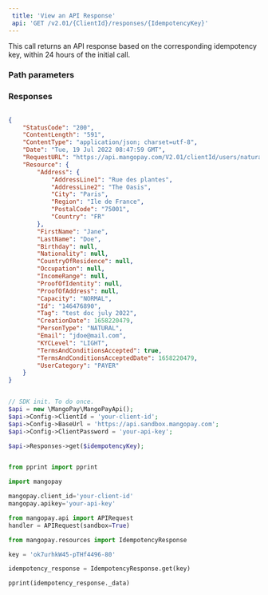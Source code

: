 ```yaml
---  
 title: 'View an API Response'  
 api: 'GET /v2.01/{ClientId}/responses/{IdempotencyKey}'  
---  
```


  

This call returns an API response based on the corresponding idempotency key, within 24 hours of the initial call.  

### Path parameters  

<IdempotencyKey />  

### Responses  

<AccordionGroup><Accordion title="200 ">  

<StatusCodeResponse />  

<ContentLengthResponse />  

<ContentTypeResponse />  

<DateResponse />  

<RequestURLResponse />  

<ResourceResponse /></Accordion></AccordionGroup>  

<ResponseExample>  

```json 200   

{
    "StatusCode": "200",
    "ContentLength": "591",
    "ContentType": "application/json; charset=utf-8",
    "Date": "Tue, 19 Jul 2022 08:47:59 GMT",
    "RequestURL": "https://api.mangopay.com/V2.01/clientId/users/natural",
    "Resource": {
        "Address": {
            "AddressLine1": "Rue des plantes",
            "AddressLine2": "The Oasis",
            "City": "Paris",
            "Region": "Ile de France",
            "PostalCode": "75001",
            "Country": "FR"
        },
        "FirstName": "Jane",
        "LastName": "Doe",
        "Birthday": null,
        "Nationality": null,
        "CountryOfResidence": null,
        "Occupation": null,
        "IncomeRange": null,
        "ProofOfIdentity": null,
        "ProofOfAddress": null,
        "Capacity": "NORMAL",
        "Id": "146476890",
        "Tag": "test doc july 2022",
        "CreationDate": 1658220479,
        "PersonType": "NATURAL",
        "Email": "jdoe@mail.com",
        "KYCLevel": "LIGHT",
        "TermsAndConditionsAccepted": true,
        "TermsAndConditionsAcceptedDate": 1658220479,
        "UserCategory": "PAYER"
    }
}  

 ```  

</ResponseExample>  

<RequestExample>  
  
```php PHP  

// SDK init. To do once.
$api = new \MangoPay\MangoPayApi(); 
$api->Config->ClientId = 'your-client-id';
$api->Config->BaseUrl = 'https://api.sandbox.mangopay.com';
$api->Config->ClientPassword = 'your-api-key';

$api->Responses->get($idempotencyKey);  
```  

  
```python Python  

from pprint import pprint

import mangopay

mangopay.client_id='your-client-id'
mangopay.apikey='your-api-key'

from mangopay.api import APIRequest
handler = APIRequest(sandbox=True)

from mangopay.resources import IdempotencyResponse

key = 'ok7urhkW45-pTHf4496-80'

idempotency_response = IdempotencyResponse.get(key)

pprint(idempotency_response._data)  
```  

  
</RequestExample>